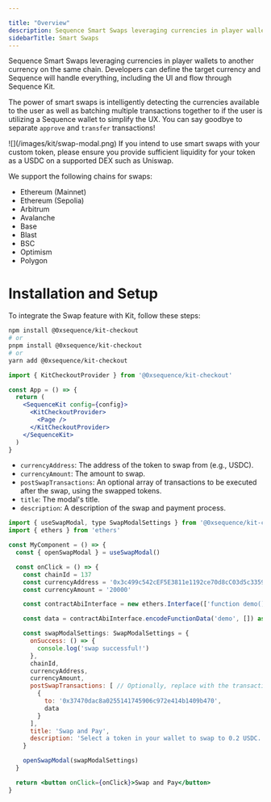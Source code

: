 ---

title: "Overview"
description: Sequence Smart Swaps leveraging currencies in player wallets to another currency on the same chain. Developers can define the target currency and Sequence will handle everything, including the UI and flow through Sequence Kit.
sidebarTitle: Smart Swaps
---



Sequence Smart Swaps leveraging currencies in player wallets to another currency on the same chain. Developers can define the target currency and Sequence will handle everything, including the UI and flow through Sequence Kit.

The power of smart swaps is intelligently detecting the currencies available to the user as well as batching multiple transactions together to if the user is utilizing a Sequence wallet to simplify the UX. You can say goodbye to separate `approve` and `transfer` transactions!
<Frame>
![](/images/kit/swap-modal.png)
</Frame>

<Note>
If you intend to use smart swaps with your custom token, please ensure you provide sufficient liquidity for your token as a USDC on a supported DEX such as Uniswap.
</Note>

We support the following chains for swaps:

- Ethereum (Mainnet)
- Ethereum (Sepolia)
- Arbitrum
- Avalanche
- Base
- Blast
- BSC
- Optimism
- Polygon

# Installation and Setup
To integrate the Swap feature with Kit, follow these steps:

<Steps>
<Step title="Install the `kit-checkout` module:">

```bash
npm install @0xsequence/kit-checkout
# or
pnpm install @0xsequence/kit-checkout
# or
yarn add @0xsequence/kit-checkout
```

</Step>
<Step title="Place the `KitCheckoutProvider` below the Sequence Kit Core Provider in your App:">

```jsx
import { KitCheckoutProvider } from '@0xsequence/kit-checkout'

const App = () => {
  return (
    <SequenceKit config={config}>
      <KitCheckoutProvider>
        <Page />
      </KitCheckoutProvider>
    </SequenceKit>
  )
}
```

</Step>
<Step title="Import Swap Dependencies and Logic">

- `currencyAddress`: The address of the token to swap from (e.g., USDC).
- `currencyAmount`: The amount to swap.
- `postSwapTransactions`: An optional array of transactions to be executed after the swap, using the swapped tokens.
- `title`: The modal's title.
- `description`: A description of the swap and payment process.

```jsx
import { useSwapModal, type SwapModalSettings } from '@0xsequence/kit-checkout'
import { ethers } from 'ethers'

const MyComponent = () => {
  const { openSwapModal } = useSwapModal()

  const onClick = () => {
    const chainId = 137
    const currencyAddress = '0x3c499c542cEF5E3811e1192ce70d8cC03d5c3359'
    const currencyAmount = '20000'

    const contractAbiInterface = new ethers.Interface(['function demo()']) // Optionally, replace with your contract's abi interface

    const data = contractAbiInterface.encodeFunctionData('demo', []) as `0x${string}` // Optionally, replace 'demo' with the function you want to call,

    const swapModalSettings: SwapModalSettings = {
      onSuccess: () => {
        console.log('swap successful!')
      },
      chainId,
      currencyAddress,
      currencyAmount,
      postSwapTransactions: [ // Optionally, replace with the transaction you would like to execute after the swap has taken place.
        {
          to: '0x37470dac8a0255141745906c972e414b1409b470',
          data
        }
      ],
      title: 'Swap and Pay',
      description: 'Select a token in your wallet to swap to 0.2 USDC.'
    }

    openSwapModal(swapModalSettings)
  }

  return <button onClick={onClick}>Swap and Pay</button>
}
```
</Step>
</Steps>

